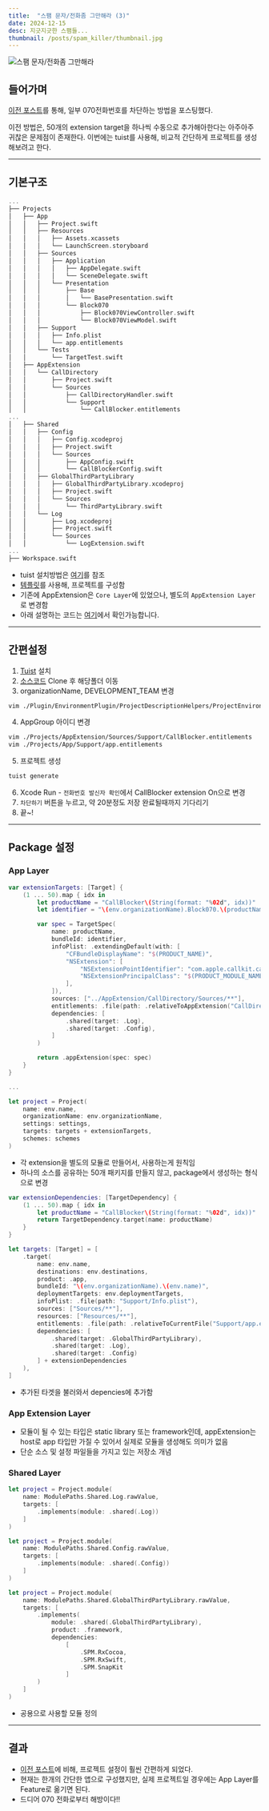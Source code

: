 ```yaml
---
title:  "스팸 문자/전화좀 그만해라 (3)"
date: 2024-12-15
desc: 지긋지긋한 스팸들...
thumbnail: /posts/spam_killer/thumbnail.jpg
---
```


![스팸 문자/전화좀 그만해라](/posts/spam_killer/thumbnail.jpg)

## 들어가며

[이전 포스트](/blog/project/spam_killer_1)를 통해, 일부 070전화번호를 차단하는 방법을 포스팅했다.

이전 방법은, 50개의 extension target을 하나씩 수동으로 추가해아한다는 아주아주 귀찮은 문제점이 존재한다.
이번에는 tuist를 사용해, 비교적 간단하게 프로젝트를 생성해보려고 한다.

---

## 기본구조

```swift
...
├── Projects
│   ├── App
│   │   ├── Project.swift
│   │   ├── Resources
│   │   │   ├── Assets.xcassets
│   │   │   └── LaunchScreen.storyboard
│   │   ├── Sources
│   │   │   ├── Application
│   │   │   │   ├── AppDelegate.swift
│   │   │   │   └── SceneDelegate.swift
│   │   │   └── Presentation
│   │   │       ├── Base
│   │   │       │   └── BasePresentation.swift
│   │   │       └── Block070
│   │   │           ├── Block070ViewController.swift
│   │   │           └── Block070ViewModel.swift
│   │   ├── Support
│   │   │   ├── Info.plist
│   │   │   └── app.entitlements
│   │   └── Tests
│   │       └── TargetTest.swift
│   ├── AppExtension
│   │   └── CallDirectory
│   │       ├── Project.swift
│   │       └── Sources
│   │           ├── CallDirectoryHandler.swift
│   │           └── Support
│   │               └── CallBlocker.entitlements
...
│   ├── Shared
│   │   ├── Config
│   │   │   ├── Config.xcodeproj
│   │   │   ├── Project.swift
│   │   │   └── Sources
│   │   │       ├── AppConfig.swift
│   │   │       └── CallBlockerConfig.swift
│   │   ├── GlobalThirdPartyLibrary
│   │   │   ├── GlobalThirdPartyLibrary.xcodeproj
│   │   │   ├── Project.swift
│   │   │   └── Sources
│   │   │       └── ThirdPartyLibrary.swift
│   │   └── Log
│   │       ├── Log.xcodeproj
│   │       ├── Project.swift
│   │       └── Sources
│   │           └── LogExtension.swift
...
├── Workspace.swift
```

- tuist 설치방법은 [여기](https://docs.tuist.dev/en/guides/quick-start/install-tuist)를 참조
- [템플릿](https://github.com/manaes/Tuist_Modular_Template)를 사용해, 프로젝트를 구성함
- 기존에 AppExtension은 `Core Layer`에 있었으나, 별도의 `AppExtension Layer`로 변경함
- 아래 설명하는 코드는 [여기](https://github.com/manaes/CallBlock070-Tuist)에서 확인가능합니다.

---

## 간편설정

1. [Tuist](https://docs.tuist.dev/en/guides/quick-start/install-tuist) 설치 
2. [소스코드](https://github.com/manaes/CallBlock070-Tuist) Clone 후 해당폴더 이동
3. organizationName, DEVELOPMENT_TEAM 변경
```bash
vim ./Plugin/EnvironmentPlugin/ProjectDescriptionHelpers/ProjectEnvironment.swift
```
4. AppGroup 아이디 변경
```bash
vim ./Projects/AppExtension/Sources/Support/CallBlocker.entitlements
vim ./Projects/App/Support/app.entitlements
```
5. 프로젝트 생성
```bash
tuist generate
```
6. Xcode Run - `전화번호 발신자 확인`에서 CallBlocker extension On으로 변경
7. `차단하기` 버튼을 누르고, 약 20분정도 저장 완료될때까지 기다리기
8. 끝~!

---

## Package 설정

### App Layer

```swift title="App - Package.swift"
var extensionTargets: [Target] {
    (1 ... 50).map { idx in
        let productName = "CallBlocker\(String(format: "%02d", idx))"
        let identifier = "\(env.organizationName).Block070.\(productName)"

        var spec = TargetSpec(
            name: productName,
            bundleId: identifier,
            infoPlist: .extendingDefault(with: [
                "CFBundleDisplayName": "$(PRODUCT_NAME)",
                "NSExtension": [
                    "NSExtensionPointIdentifier": "com.apple.callkit.call-directory",
                    "NSExtensionPrincipalClass": "$(PRODUCT_MODULE_NAME).CallDirectoryHandler",
                ],
            ]),
            sources: ["../AppExtension/CallDirectory/Sources/**"],
            entitlements: .file(path: .relativeToAppExtension("CallDirectory/Sources/Support/CallBlocker.entitlements")),
            dependencies: [
                .shared(target: .Log),
                .shared(target: .Config),
            ]
        )

        return .appExtension(spec: spec)
    }
}

...

let project = Project(
    name: env.name,
    organizationName: env.organizationName,
    settings: settings,
    targets: targets + extensionTargets,
    schemes: schemes
)
```
- 각 extension을 별도의 모듈로 만들어서, 사용하는게 원칙임
- 하나의 소스를 공유하는 50개 패키지를 만들지 않고, package에서 생성하는 형식으로 변경

```swift title="App - Package.swift"
var extensionDependencies: [TargetDependency] {
    (1 ... 50).map { idx in
        let productName = "CallBlocker\(String(format: "%02d", idx))"
        return TargetDependency.target(name: productName)
    }
}

let targets: [Target] = [
    .target(
        name: env.name,
        destinations: env.destinations,
        product: .app,
        bundleId: "\(env.organizationName).\(env.name)",
        deploymentTargets: env.deploymentTargets,
        infoPlist: .file(path: "Support/Info.plist"),
        sources: ["Sources/**"],
        resources: ["Resources/**"],
        entitlements: .file(path: .relativeToCurrentFile("Support/app.entitlements")), scripts: scripts,
        dependencies: [
            .shared(target: .GlobalThirdPartyLibrary),
            .shared(target: .Log),
            .shared(target: .Config)
        ] + extensionDependencies
    ),
]
```

- 추가된 타겟을 불러와서 depencies에 추가함

### App Extension Layer

- 모듈이 될 수 있는 타입은 static library 또는 framework인데, appExtension는 host로 app 타입만 가질 수 있어서 실제로 모듈을 생성해도 의미가 없음
- 단순 소스 및 설정 파일들을 가지고 있는 저장소 개념

### Shared Layer

```swift title="Log - Package.swift"
let project = Project.module(
    name: ModulePaths.Shared.Log.rawValue,
    targets: [
        .implements(module: .shared(.Log))
    ]
)
```

```swift title="Config - Package.swift"
let project = Project.module(
    name: ModulePaths.Shared.Config.rawValue,
    targets: [
        .implements(module: .shared(.Config))
    ]
)
```

```swift title="GlobalThirdPartyLibrary - Package.swift"
let project = Project.module(
    name: ModulePaths.Shared.GlobalThirdPartyLibrary.rawValue,
    targets: [
        .implements(
            module: .shared(.GlobalThirdPartyLibrary),
            product: .framework,
            dependencies:
                [
                    .SPM.RxCocoa,
                    .SPM.RxSwift,
                    .SPM.SnapKit
                ]
        )
    ]
)
```

- 공용으로 사용할 모듈 정의

---

## 결과

- [이전 포스트](/blog/project/spam_killer_1)에 비해, 프로젝트 설정이 훨씬 간편하게 되었다.
- 현재는 한개의 간단한 앱으로 구성했지만, 실제 프로젝트일 경우에는 App Layer를 Feature로 옮기면 된다. 
- 드디어 070 전화로부터 해방이다!!